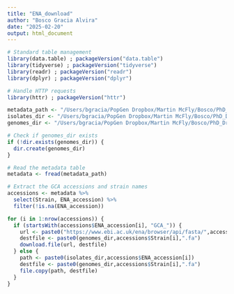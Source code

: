 ```yaml
---
title: "ENA_download"
author: "Bosco Gracia Alvira"
date: "2025-02-20"
output: html_document
---
```


```r

# Standard table management
library(data.table) ; packageVersion("data.table")
library(tidyverse) ; packageVersion("tidyverse")
library(readr) ; packageVersion("readr")
library(dplyr) ; packageVersion("dplyr")

# Handle HTTP requests
library(httr) ; packageVersion("httr")

```

```r

metadata_path <- "/Users/bgracia/PopGen Dropbox/Martin McFly/Bosco/PhD_Dropbox/Microbiome_pangenomic_analysis/data/Lactiplantibacillus_plantarum/Phylogeny/metadata.tsv"
isolates_dir <- "/Users/bgracia/PopGen Dropbox/Martin McFly/Bosco/PhD_Dropbox/Microbiome_pangenomic_analysis/data/Isolates/"
genomes_dir <- "/Users/bgracia/PopGen Dropbox/Martin McFly/Bosco/PhD_Dropbox/Microbiome_pangenomic_analysis/data/Lactiplantibacillus_plantarum/Phylogeny/genomes/"

```


```r

# Check if genomes_dir exists
if (!dir.exists(genomes_dir)) {
  dir.create(genomes_dir)
}

# Read the metadata table
metadata <- fread(metadata_path)

# Extract the GCA accessions and strain names
accessions <- metadata %>%
  select(Strain, ENA_accession) %>%
  filter(!is.na(ENA_accession))

for (i in 1:nrow(accessions)) {
  if (startsWith(accessions$ENA_accession[i], "GCA_")) {
    url <- paste0("https://www.ebi.ac.uk/ena/browser/api/fasta/",accessions$ENA_accession[i],"?gzip=false")
    destfile <- paste0(genomes_dir,accessions$Strain[i],".fa")
    download.file(url, destfile)
  } else {
    path <- paste0(isolates_dir,accessions$ENA_accession[i])
    destfile <- paste0(genomes_dir,accessions$Strain[i],".fa")
    file.copy(path, destfile)
  }
}

```
